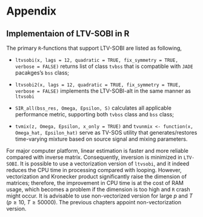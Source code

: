 # Appendix {-}

## Implementaion of LTV-SOBI in R {#implementation}

The primary `R`-functions that support LTV-SOBI are listed as following,

- `ltvsobi(x, lags = 12, quadratic = TRUE, fix_symmetry = TRUE, verbose = FALSE)` returns list of class `tvbss` that is compatible with `JADE` pacakges's `bss` class;

- `ltvsobi2(x, lags = 12, quadratic = TRUE, fix_symmetry = TRUE, verbose = FALSE)` implements the LTV-SOBI-alt in the same manner as `ltvsobi`

- `SIR_all(bss_res, Omega, Epsilon, S)` calculates all applicable performance metric, supporting both `tvbss` class and `bss` class;

- `tvmix(z, Omega, Epsilon, x_only = TRUE)` and `tvunmix <- function(x, Omega_hat, Epsilon_hat)` serve as TV-SOS utility that generates/restores time-varying mixture based on source signal and mixing parameters.

For major computer platform, linear estimation is faster and more reliable compared with inverse matrix. Consequently, inversion is minimized in `LTV-SOBI`. It is possible to use a vectorization version of `ltvsobi`, and it indeed reduces the CPU time in processing compared with looping. However, vectorization and Kronecker product significantly raise the dimension of matrices; therefore, the improvement in CPU time is at the cost of RAM usage, which becomes a problem if the dimension is too high and `R` crash might occur. It is advisable to use non-vectorized version for large $p$ and $T$ ($p \geq 10,\ T \geq 50000$). The previous chapters appoint non-vectorization version.

